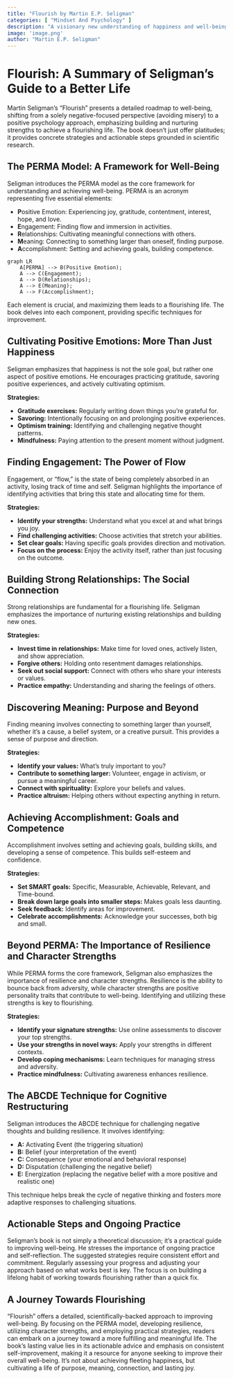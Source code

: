 ```yaml
---
title: "Flourish by Martin E.P. Seligman"
categories: [ "Mindset And Psychology" ]
description: "A visionary new understanding of happiness and well-being"
image: 'image.png'
author: "Martin E.P. Seligman"
---
```

# Flourish: A Summary of Seligman's Guide to a Better Life

Martin Seligman's "Flourish" presents a detailed roadmap to well-being, shifting from a solely negative-focused perspective (avoiding misery) to a positive psychology approach, emphasizing building and nurturing strengths to achieve a flourishing life. The book doesn't just offer platitudes; it provides concrete strategies and actionable steps grounded in scientific research.

## The PERMA Model: A Framework for Well-Being

Seligman introduces the PERMA model as the core framework for understanding and achieving well-being. PERMA is an acronym representing five essential elements:

* **P**ositive Emotion: Experiencing joy, gratitude, contentment, interest, hope, and love.
* **E**ngagement: Finding flow and immersion in activities.
* **R**elationships: Cultivating meaningful connections with others.
* **M**eaning:  Connecting to something larger than oneself, finding purpose.
* **A**ccomplishment:  Setting and achieving goals, building competence.


```mermaid
graph LR
    A[PERMA] --> B(Positive Emotion);
    A --> C(Engagement);
    A --> D(Relationships);
    A --> E(Meaning);
    A --> F(Accomplishment);
```

Each element is crucial, and maximizing them leads to a flourishing life. The book delves into each component, providing specific techniques for improvement.

## Cultivating Positive Emotions:  More Than Just Happiness

Seligman emphasizes that happiness is not the sole goal, but rather one aspect of positive emotions.  He encourages practicing gratitude, savoring positive experiences, and actively cultivating optimism.

**Strategies:**

* **Gratitude exercises:** Regularly writing down things you're grateful for.
* **Savoring:**  Intentionally focusing on and prolonging positive experiences.
* **Optimism training:**  Identifying and challenging negative thought patterns.
* **Mindfulness:** Paying attention to the present moment without judgment.


## Finding Engagement: The Power of Flow

Engagement, or "flow," is the state of being completely absorbed in an activity, losing track of time and self.  Seligman highlights the importance of identifying activities that bring this state and allocating time for them.

**Strategies:**

* **Identify your strengths:** Understand what you excel at and what brings you joy.
* **Find challenging activities:**  Choose activities that stretch your abilities.
* **Set clear goals:**  Having specific goals provides direction and motivation.
* **Focus on the process:**  Enjoy the activity itself, rather than just focusing on the outcome.

## Building Strong Relationships: The Social Connection

Strong relationships are fundamental for a flourishing life.  Seligman emphasizes the importance of nurturing existing relationships and building new ones.

**Strategies:**

* **Invest time in relationships:**  Make time for loved ones, actively listen, and show appreciation.
* **Forgive others:** Holding onto resentment damages relationships.
* **Seek out social support:**  Connect with others who share your interests or values.
* **Practice empathy:**  Understanding and sharing the feelings of others.

## Discovering Meaning: Purpose and Beyond

Finding meaning involves connecting to something larger than yourself, whether it's a cause, a belief system, or a creative pursuit. This provides a sense of purpose and direction.

**Strategies:**

* **Identify your values:**  What's truly important to you?
* **Contribute to something larger:**  Volunteer, engage in activism, or pursue a meaningful career.
* **Connect with spirituality:**  Explore your beliefs and values.
* **Practice altruism:**  Helping others without expecting anything in return.

## Achieving Accomplishment:  Goals and Competence

Accomplishment involves setting and achieving goals, building skills, and developing a sense of competence.  This builds self-esteem and confidence.

**Strategies:**

* **Set SMART goals:**  Specific, Measurable, Achievable, Relevant, and Time-bound.
* **Break down large goals into smaller steps:**  Makes goals less daunting.
* **Seek feedback:**  Identify areas for improvement.
* **Celebrate accomplishments:**  Acknowledge your successes, both big and small.


## Beyond PERMA:  The Importance of Resilience and Character Strengths

While PERMA forms the core framework, Seligman also emphasizes the importance of resilience and character strengths.  Resilience is the ability to bounce back from adversity, while character strengths are positive personality traits that contribute to well-being.  Identifying and utilizing these strengths is key to flourishing.

**Strategies:**

* **Identify your signature strengths:**  Use online assessments to discover your top strengths.
* **Use your strengths in novel ways:**  Apply your strengths in different contexts.
* **Develop coping mechanisms:** Learn techniques for managing stress and adversity.
* **Practice mindfulness:**  Cultivating awareness enhances resilience.

##  The ABCDE Technique for Cognitive Restructuring

Seligman introduces the ABCDE technique for challenging negative thoughts and building resilience.  It involves identifying:

* **A:** Activating Event (the triggering situation)
* **B:** Belief (your interpretation of the event)
* **C:** Consequence (your emotional and behavioral response)
* **D:** Disputation (challenging the negative belief)
* **E:** Energization (replacing the negative belief with a more positive and realistic one)

This technique helps break the cycle of negative thinking and fosters more adaptive responses to challenging situations.

##  Actionable Steps and Ongoing Practice

Seligman's book is not simply a theoretical discussion; it's a practical guide to improving well-being.  He stresses the importance of ongoing practice and self-reflection.  The suggested strategies require consistent effort and commitment.  Regularly assessing your progress and adjusting your approach based on what works best is key.  The focus is on building a lifelong habit of working towards flourishing rather than a quick fix.


## A Journey Towards Flourishing

"Flourish" offers a detailed, scientifically-backed approach to improving well-being. By focusing on the PERMA model, developing resilience, utilizing character strengths, and employing practical strategies, readers can embark on a journey toward a more fulfilling and meaningful life. The book's lasting value lies in its actionable advice and emphasis on consistent self-improvement, making it a resource for anyone seeking to improve their overall well-being. It's not about achieving fleeting happiness, but cultivating a life of purpose, meaning, connection, and lasting joy.

